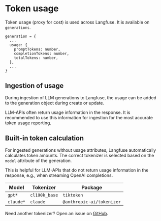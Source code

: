 # Token usage

Token usage (proxy for cost) is used across Langfuse. It is available on `generations`.

```
generation = {
  ...
  usage: {
    promptTokens: number,
    completionTokens: number,
    totalTokens: number,
  },
  ...
}
```

## Ingestion of usage

During ingestion of LLM generations to Langfuse, the usage can be added to the generation object during create or update.

LLM-APIs often return usage information in the response. It is recommended to use this information for ingestion for the most accurate token usage reporting.

## Built-in token calculation

For ingested generations without usage attributes, Langfuse automatically calculates token amounts. The correct tokenizer is selected based on the `model` attribute of the generation.

This is helpful for LLM-APIs that do not return usage information in the response, e.g., when streaming OpenAI completions.

| Model     | Tokenizer     | Package                   |
| --------- | ------------- | ------------------------- |
| `gpt*`    | `cl100k_base` | `tiktoken`                |
| `claude*` | `claude`      | `@anthropic-ai/tokenizer` |

Need another tokenizer? Open an issue on [GitHub](https://github.com/langfuse/langfuse).
